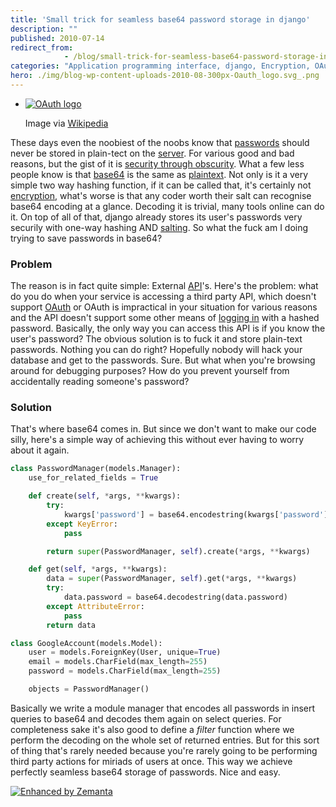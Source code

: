```yaml
---
title: 'Small trick for seamless base64 password storage in django'
description: ""
published: 2010-07-14
redirect_from: 
            - /blog/small-trick-for-seamless-base64-password-storage-in-django/swizec/1378
categories: "Application programming interface, django, Encryption, OAuth, Password, python, Security, Shareware, Uncategorized"
hero: ./img/blog-wp-content-uploads-2010-08-300px-Oauth_logo.svg_.png
---
```

- [![OAuth logo](./img/blog-wp-content-uploads-2010-08-300px-Oauth_logo.svg_.png "OAuth logo")](http://commons.wikipedia.org/wiki/File:Oauth_logo.svg)

  Image via [Wikipedia](http://commons.wikipedia.org/wiki/File:Oauth_logo.svg)

These days even the noobiest of the noobs know that [passwords](http://en.wikipedia.org/wiki/Password "Password") should never be stored in plain-tect on the [server](http://en.wikipedia.org/wiki/Server_%28computing%29 "Server (computing)"). For various good and bad reasons, but the gist of it is [security through obscurity](http://en.wikipedia.org/wiki/Security_through_obscurity "Security through obscurity"). What a few less people know is that [base64](http://en.wikipedia.org/wiki/Base64 "Base64") is the same as [plaintext](http://en.wikipedia.org/wiki/Plaintext "Plaintext"). Not only is it a very simple two way hashing function, if it can be called that, it&#x27;s certainly not [encryption](http://en.wikipedia.org/wiki/Encryption "Encryption"), what&#x27;s worse is that any coder worth their salt can recognise base64 encoding at a glance. Decoding it is trivial, many tools online can do it. On top of all of that, django already stores its user&#x27;s passwords very securily with one-way hashing AND [salting](http://en.wikipedia.org/wiki/Salt_%28cryptography%29 "Salt (cryptography)"). So what the fuck am I doing trying to save passwords in base64?

### Problem

The reason is in fact quite simple: External [API](http://en.wikipedia.org/wiki/Application_programming_interface "Application programming interface")&#x27;s. Here&#x27;s the problem: what do you do when your service is accessing a third party API, which doesn&#x27;t support [OAuth](http://oauth.net "OAuth") or OAuth is impractical in your situation for various reasons and the API doesn&#x27;t support some other means of [logging in](http://en.wikipedia.org/wiki/Login "Login") with a hashed password. Basically, the only way you can access this API is if you know the user&#x27;s password? The obvious solution is to fuck it and store plain-text passwords. Nothing you can do right? Hopefully nobody will hack your database and get to the passwords. Sure. But what when you&#x27;re browsing around for debugging purposes? How do you prevent yourself from accidentally reading someone&#x27;s password?

### Solution

That&#x27;s where base64 comes in. But since we don&#x27;t want to make our code silly, here&#x27;s a simple way of achieving this without ever having to worry about it again.

```python
class PasswordManager(models.Manager):
    use_for_related_fields = True

    def create(self, *args, **kwargs):
        try:
            kwargs['password'] = base64.encodestring(kwargs['password'])
        except KeyError:
            pass

        return super(PasswordManager, self).create(*args, **kwargs)

    def get(self, *args, **kwargs):
        data = super(PasswordManager, self).get(*args, **kwargs)
        try:
            data.password = base64.decodestring(data.password)
        except AttributeError:
            pass
        return data

class GoogleAccount(models.Model):
    user = models.ForeignKey(User, unique=True)
    email = models.CharField(max_length=255)
    password = models.CharField(max_length=255)

    objects = PasswordManager()
```

Basically we write a module manager that encodes all passwords in insert queries to base64 and decodes them again on select queries. For completeness sake it&#x27;s also good to define a _filter_ function where we perform the decoding on the whole set of returned entries. But for this sort of thing that&#x27;s rarely needed because you&#x27;re rarely going to be performing third party actions for miriads of users at once. This way we achieve perfectly seamless base64 storage of passwords. Nice and easy.

[![Enhanced by Zemanta](http://img.zemanta.com/zemified_e.png?x-id=eded0a7d-aadf-4552-a54d-328c43c8a709)](http://www.zemanta.com/ "Enhanced by Zemanta")
